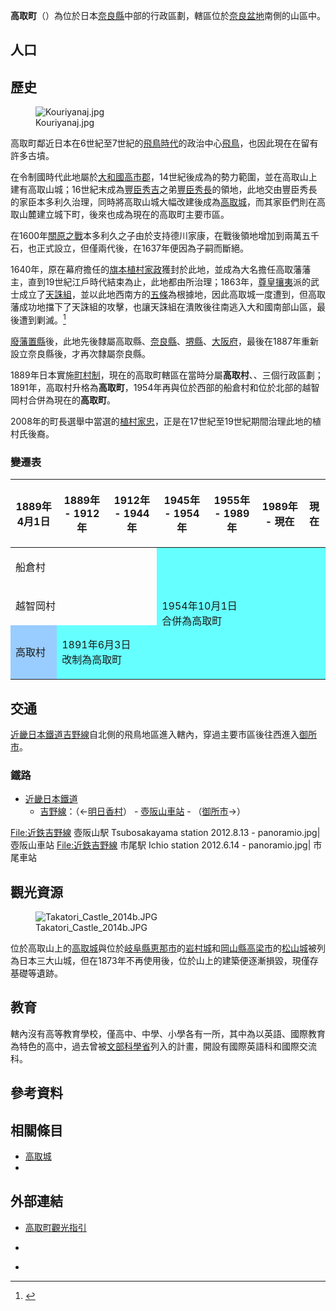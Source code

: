 {{日本町村
| 自治體名   = 高取
| 町村       = 町
| 圖像       = [[File:Tsubosaka4200.jpg|240px]]
| 圖像說明   = [[南法華寺|南法華寺]]（[[西國三十三箇所|西國三十三箇所]]第6號）
| 町村章     = [[File:Takatori_Nara_chapter.JPG|100px]]
| 町村旗     = [[File:Flag_of_Takatori_Nara.JPG|100px]]
| 日文原名   = 高取町
| 平假名     = たかとりちょう
| 羅馬字拼音 = Takatori-chō
| 都道府縣   = 奈良縣
| 支廳       =
| 郡         = 高市郡
| 編號       = 29401-2
| 面積       = 25.77
| 邊界未定   =
| 人口       = 6,752<ref>{{Cite web| url=https://www.town.takatori.nara.jp/| title=人口、世代數| publisher=高取町公所| language=ja| accessdate=2019-10-14| archive-date=2021-03-01| archive-url=https://web.archive.org/web/20210301220819/http://town.takatori.nara.jp/| dead-url=no}}</ref>
| 統計時間   = 2019年9月30日
| 自治體     = [[橿原市|橿原市]]、[[御所市|御所市]]、[[明日香村|明日香村]]、-{[[大淀町|大淀町]]}-、[[吉野町|吉野町]] 
| 樹         = [[楓|楓]]
| 花         = [[杜鵑花|杜鵑花]]
| 鳥         =
| 其他象徵物 =
| 其他象徵   =
| 首長       = 植村家忠
| 卸任日期   = 2024年3月1日
| 議員數     = 8
| 郵遞區號   = 635-0154
| 所在地     = 高市郡高取町大字觀覺寺990番地1號
| 電話號碼   = 744-52-3334
| 外部連結   = {{url|https://www.town.takatori.nara.jp/}}
| 地圖       = [[File:Takatori_in_Nara_Prefecture_Ja.svg|250px]]
| 註記       = 
}}
'''高取町'''（{{jpn|j=高取町|hg=たかとりちょう|rm=Takatori chō|f=y}}）為位於日本[[奈良縣|奈良縣]]中部的行政區劃，轄區位於[[奈良盆地|奈良盆地]]南側的山區中。

== 人口 ==
{{日本人口統計|location=Takatori, Nara|code=29401|name=高取町}}

== 歷史 ==

[[File:Kouriyanaj.jpg|thumb]]

高取町鄰近日本在6世紀至7世紀的[[飛鳥時代|飛鳥時代]]的政治中心[[飛鳥_(地名)|飛鳥]]，也因此現在在留有許多古墳。

在令制國時代此地屬於[[大和國|大和國]][[高市郡|高市郡]]，14世紀後成為{{Tsl|ja|越智氏 (大和国)|越智氏 (大和國)|越智氏}}的勢力範圍，並在高取山上建有高取山城；16世紀末成為[[豐臣秀吉|豐臣秀吉]]之弟[[豐臣秀長|豐臣秀長]]的領地，此地交由豐臣秀長的家臣本多利久治理，同時將高取山城大幅改建後成為[[高取城|高取城]]，而其家臣們則在高取山麓建立城下町，後來也成為現在的高取町主要市區。

在1600年[[關原之戰|關原之戰]]本多利久之子{{Tsl|ja|本多俊政}}由於支持德川家康，在戰後領地增加到兩萬五千石，也正式設立{{Tsl|ja|高取藩}}，但僅兩代後，在1637年便因為子嗣而斷絕。

1640年，原在幕府擔任{{Tsl|ja|番頭|番頭|大番頭}}的[[旗本|旗本]][[植村家政|植村家政]]獲封於此地，並成為大名擔任高取藩藩主，直到19世紀江戶時代結束為止，此地都由{{Tsl|ja|植村氏}}所治理；1863年，[[尊皇攘夷|尊皇攘夷]]派的武士成立了[[天誅組|天誅組]]，並以此地西南方的[[五條市|五條]]為根據地，因此高取城一度遭到{{Tsl|ja|天誅組の変|天誅組之變|天誅組的攻擊}}，但高取藩成功地擋下了天誅組的攻擊，也讓天誅組在潰敗後往南逃入大和國南部山區，最後遭到剿滅。<ref>{{Cite news| url=http://www1.naranichi.co.jp/opinion/20090514is111.html| title=自己弁護より説明を - 言い訳に終始する　高取町の植村町長| author=林貞行| date=2009-05-14| work=奈良日日新聞| language=ja| accessdate=2019-10-14| archive-date=2020-05-12| archive-url=https://web.archive.org/web/20200512093853/http://www1.naranichi.co.jp/opinion/20090514is111.html| dead-url=no}}</ref>

[[廢藩置縣|廢藩置縣]]後，此地先後隸屬高取縣、[[奈良縣|奈良縣]]、[[堺縣|堺縣]]、[[大阪府|大阪府]]，最後在1887年重新設立奈良縣後，才再次隸屬奈良縣。

1889年日本實施[[町村制|町村制]]，現在的高取町轄區在當時分屬'''高取村'''、{{Tsl|ja|船倉村_(奈良県)|船倉村_(奈良縣)|船倉村}}、{{Tsl|ja|越智岡村}}三個行政區劃；1891年，高取村升格為'''高取町'''，1954年再與位於西部的船倉村和位於北部的越智岡村合併為現在的'''高取町'''。

2008年的町長選舉中當選的[[植村家忠|植村家忠]]，正是在17世紀至19世紀期間治理此地的植村氏後裔。

=== 變遷表 ===

{|class="wikitable" style="font-size:x-small;"
! 1889年4月1日
! 1889年 - 1912年
! 1912年 - 1944年 
! 1945年 - 1954年 
! 1955年 - 1989年 
! 1989年 - 現在
! 現在
|-
| colspan=3 | 船倉村
| rowspan=3 colspan=4 style="background-color:#66FFFF;" | 1954年10月1日<br />合併為高取町
|-
| colspan=3 | 越智岡村
|-
| style="background-color:#99CCFF;" | 高取村
| colspan=2 style="background-color:#66FFFF;" | 1891年6月3日<br />改制為高取町
|}

== 交通 ==

[[近畿日本鐵道|近畿日本鐵道]][[吉野線|吉野線]]自北側的飛鳥地區進入轄內，穿過主要市區後往西進入[[御所市|御所市]]。

=== 鐵路 ===

* [[近畿日本鐵道|近畿日本鐵道]]
** [[吉野線|吉野線]]：（←[[明日香村|明日香村]]） - [[壺阪山車站|壺阪山車站]] - {{Tsl|ja|市尾駅|市尾車站}}（[[御所市|御所市]]→）

<gallery widths=200px heights=200px>
File:近鉄吉野線 壺阪山駅 Tsubosakayama station 2012.8.13 - panoramio.jpg| 壺阪山車站
File:近鉄吉野線 市尾駅 Ichio station 2012.6.14 - panoramio.jpg| 市尾車站
</gallery>

== 觀光資源 ==

[[File:Takatori_Castle_2014b.JPG|thumb]]

位於高取山上的[[高取城|高取城]]與位於[[岐阜縣|岐阜縣]][[恵那市|恵那市]]的[[岩村城|岩村城]]和[[岡山縣|岡山縣]][[高梁市|高梁市]]的[[松山城_(備中國)|松山城]]被列為日本三大山城，但在1873年不再使用後，位於山上的建築便逐漸損毀，現僅存基礎等遺跡。

== 教育 ==

轄內沒有高等教育學校，僅高中、中學、小學各有一所，其中{{Tsl|ja|奈良県立高取国際高等学校|奈良縣立高取國際高等學校}}為以英語、國際教育為特色的高中，過去曾被[[文部科學省|文部科學省]]列入{{Tsl|ja|スーパーイングリッシュランゲージハイスクール|超級英語高中}}的計畫，開設有國際英語科和國際交流科。

== 參考資料 ==
{{Reflist}}

== 相關條目 ==
{{Commonscat|Takatori, Nara}}

* [[高取城|高取城]]
* {{Tsl|ja|高取藩}}

== 外部連結 ==

* {{Ja}} [http://sightseeing.takatori.info/ 高取町觀光指引] {{Wayback|url=http://sightseeing.takatori.info/ |date=20210309143555 }}
* {{Ja}} {{Facebook|takatoriguide|高取町觀光指引}}
* {{Ja}} {{Instagram|welcome.takatori|高取町の魅力}}

{{奈良縣}}
{{Authority control}}